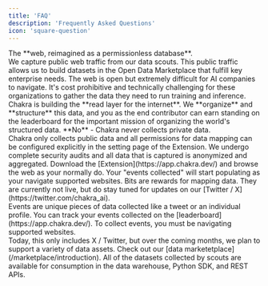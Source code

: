 ```yaml
---
title: 'FAQ'
description: 'Frequently Asked Questions'
icon: 'square-question'
---
```


<Accordion title='What is Chakra?'>
  The **web, reimagined as a permissionless database**. <br />
  We capture public web traffic from our data scouts. This public traffic allows
  us to build datasets in the Open Data Marketplace that fulfill key enterprise needs.
</Accordion>

<Accordion title='Why should I contribute?'>
  The web is open but extremely difficult for AI companies to navigate. It's
  cost prohibitive and technically challenging for these organizations to gather
  the data they need to run training and inference. <br />
  Chakra is building the **read layer for the internet**. We **organize** and **structure**
  this data, and you as the end contributor can earn standing on the leaderboard
  for the important mission of organizing the world's structured data.
</Accordion>

<Accordion title='Does Chakra collect any private data?'>
  **No** - Chakra never collects private data. <br />
  Chakra only collects public data and all permissions for data mapping can be configured
  explicitly in the setting page of the Extension. We undergo complete security audits
  and all data that is captured is anonymized and aggregated.
</Accordion>

<Accordion title='How do I get started?'>
  Download the [Extension](https://app.chakra.dev/) and browse the web as your
  normally do. Your "events collected" will start populating as your navigate
  supported websites.
</Accordion>

<Accordion title='What are bits? What are events?'>
  Bits are rewards for mapping data. They are currently not live, but do stay
  tuned for updates on our [Twitter / X](https://twitter.com/chakra_ai). <br />
  Events are unique pieces of data collected like a tweet or an individual profile.
  You can track your events collected on the [leaderboard](https://app.chakra.dev/).
</Accordion>

<Accordion title='Why are my events not going up?'>
  To collect events, you must be navigating supported websites. <br /> Today,
  this only includes X / Twitter, but over the coming months, we plan to support
  a variety of data assets.
</Accordion>

<Accordion title='How can I access mapped data as an enterprise?'>
  Check out our [data marketetplace](/marketplace/introduction). All of the
  datasets collected by scouts are available for consumption in the data
  warehouse, Python SDK, and REST APIs.
</Accordion>
